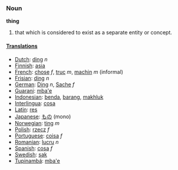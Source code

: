 ===Noun===

'''thing'''

#that which is considered to exist as a separate entity or concept.

====[[Translations]]====
*[[Dutch]]: [[ding]] ''n''
*[[Finnish]]: [[asia]]
*[[French]]:  [[chose]] ''f'', [[truc]] ''m'', [[machin]] ''m'' (informal)
*[[Frisian]]: [[ding]] ''n''
*[[German]]: [[Ding]] ''n'', [[Sache]] ''f''
*[[Guarani]]: [[mba'e]]
*[[Indonesian]]: [[benda]], [[barang]], [[makhluk]]
*[[Interlingua]]: [[cosa]]
*[[Latin]]: [[res]]
*[[Japanese]]: [[もの]] (mono)
*[[Norwegian]]: [[ting]] ''m''
*[[Polish]]: [[rzecz]] ''f''
*[[Portuguese]]: [[coisa]] ''f''
*[[Romanian]]: [[lucru]] ''n''
*[[Spanish]]: [[cosa]] ''f''
*[[Swedish]]: [[sak]]
*[[Tupinambá]]: [[mba'e]]